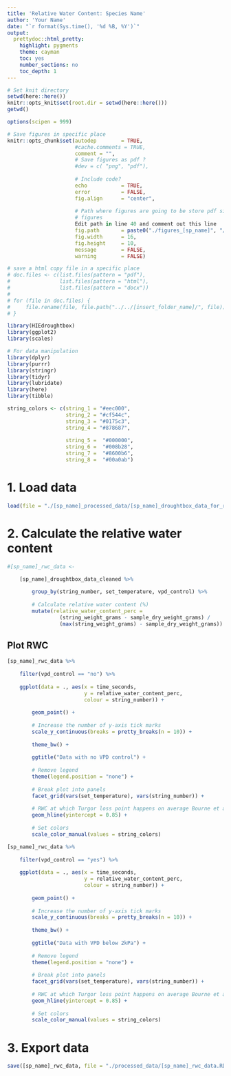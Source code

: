 ```yaml
---
title: 'Relative Water Content: Species Name'
author: 'Your Name'
date: "`r format(Sys.time(), '%d %B, %Y')`"
output:
  prettydoc::html_pretty:
    highlight: pygments
    theme: cayman
    toc: yes
    number_sections: no
    toc_depth: 1
---
```


```r
# Set knit directory
setwd(here::here())
knitr::opts_knit$set(root.dir = setwd(here::here()))
getwd()
```

```r
options(scipen = 999)

# Save figures in specific place
knitr::opts_chunk$set(autodep        = TRUE,
                      #cache.comments = TRUE,
                      comment = "",
                      # Save figures as pdf ?
                      #dev = c( "png", "pdf"),
                  
                      # Include code?
                      echo           = TRUE,
                      error          = FALSE,
                      fig.align      = "center",
                      
                      # Path where figures are going to be store pdf single 
                      # figures
                      Edit path in line 40 and comment out this line   
                      fig.path       = paste0("./figures_[sp_name]", "/"),
                      fig.width      = 16,
                      fig.height     = 10,
                      message        = FALSE,
                      warning        = FALSE)
```

```r
# save a html copy file in a specific place
# doc.files <- c(list.files(pattern = "pdf"),
#                list.files(pattern = "html"),
#                list.files(pattern = "docx"))
# 
# for (file in doc.files) {   
#     file.rename(file, file.path("../../[insert_folder_name]/", file))
# }
```

```r
library(HIEdroughtbox)
library(ggplot2)
library(scales)

# For data manipulation
library(dplyr)
library(purrr)
library(stringr)
library(tidyr)
library(lubridate)
library(here)
library(tibble)
```

```r
string_colors <- c(string_1 = "#eec000",
                   string_2 = "#cf544c",
                   string_3 = "#0175c3",
                   string_4 = "#878687",
                   
                   string_5 =  "#000000",
                   string_6 =  "#008b28",
                   string_7 =  "#8600b6",
                   string_8 =  "#00a0ab")
```

# 1. Load data 

```r
load(file = "./[sp_name]_processed_data/[sp_name]_droughtbox_data_for_rwc.RData")
```

# 2. Calculate the relative water content

```r
#[sp_name]_rwc_data <- 
  
    [sp_name]_droughtbox_data_cleaned %>%

        group_by(string_number, set_temperature, vpd_control) %>%
        
        # Calculate relative water content (%)
        mutate(relative_water_content_perc = 
                 (string_weight_grams - sample_dry_weight_grams) / 
                 (max(string_weight_grams) - sample_dry_weight_grams))      
```

## Plot RWC

```r

[sp_name]_rwc_data %>% 
    
    filter(vpd_control == "no") %>% 
    
    ggplot(data = ., aes(x = time_seconds,
                         y = relative_water_content_perc,
                         colour = string_number)) +
        
        geom_point() + 
    
        # Increase the number of y-axis tick marks
        scale_y_continuous(breaks = pretty_breaks(n = 10)) + 
    
        theme_bw() +
  
        ggtitle("Data with no VPD control") +
    
        # Remove legend
        theme(legend.position = "none") +
    
        # Break plot into panels
        facet_grid(vars(set_temperature), vars(string_number)) +
      
        # RWC at which Turgor loss point happens on average Bourne et al 2017
        geom_hline(yintercept = 0.85) +
    
        # Set colors  
        scale_color_manual(values = string_colors)
```

```r

[sp_name]_rwc_data %>% 
    
    filter(vpd_control == "yes") %>% 
    
    ggplot(data = ., aes(x = time_seconds,
                         y = relative_water_content_perc,
                         colour = string_number)) +
        
        geom_point() + 
    
        # Increase the number of y-axis tick marks
        scale_y_continuous(breaks = pretty_breaks(n = 10)) + 
    
        theme_bw() +
  
        ggtitle("Data with VPD below 2kPa") +
        
        # Remove legend
        theme(legend.position = "none") +
    
        # Break plot into panels
        facet_grid(vars(set_temperature), vars(string_number)) +
      
        # RWC at which Turgor loss point happens on average Bourne et al 2017
        geom_hline(yintercept = 0.85) +
    
        # Set colors  
        scale_color_manual(values = string_colors)
```

# 3. Export data

```r
save([sp_name]_rwc_data, file = "./processed_data/[sp_name]_rwc_data.RData")
```


